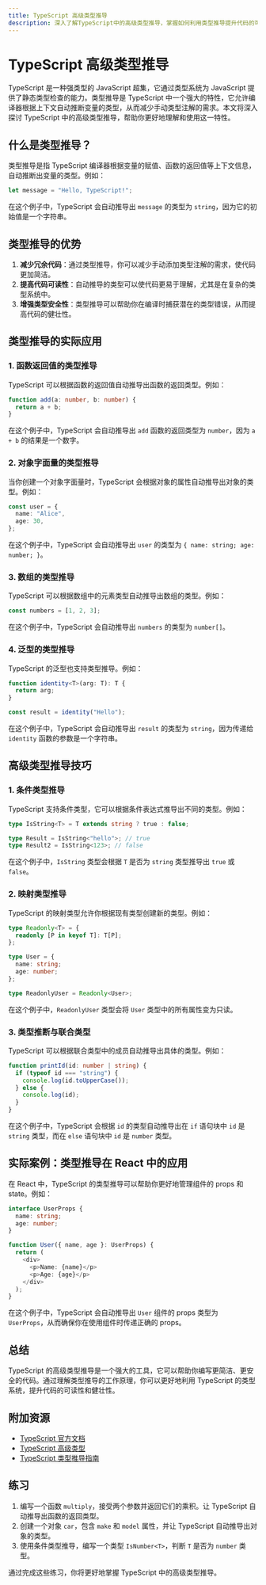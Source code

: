```yaml
---
title: TypeScript 高级类型推导
description: 深入了解TypeScript中的高级类型推导，掌握如何利用类型推导提升代码的可读性和安全性。
---
```


# TypeScript 高级类型推导

TypeScript 是一种强类型的 JavaScript 超集，它通过类型系统为 JavaScript 提供了静态类型检查的能力。类型推导是 TypeScript 中一个强大的特性，它允许编译器根据上下文自动推断变量的类型，从而减少手动类型注解的需求。本文将深入探讨 TypeScript 中的高级类型推导，帮助你更好地理解和使用这一特性。

## 什么是类型推导？

类型推导是指 TypeScript 编译器根据变量的赋值、函数的返回值等上下文信息，自动推断出变量的类型。例如：

```typescript
let message = "Hello, TypeScript!";
```

在这个例子中，TypeScript 会自动推导出 `message` 的类型为 `string`，因为它的初始值是一个字符串。

## 类型推导的优势

1. **减少冗余代码**：通过类型推导，你可以减少手动添加类型注解的需求，使代码更加简洁。
2. **提高代码可读性**：自动推导的类型可以使代码更易于理解，尤其是在复杂的类型系统中。
3. **增强类型安全性**：类型推导可以帮助你在编译时捕获潜在的类型错误，从而提高代码的健壮性。

## 类型推导的实际应用

### 1. 函数返回值的类型推导

TypeScript 可以根据函数的返回值自动推导出函数的返回类型。例如：

```typescript
function add(a: number, b: number) {
  return a + b;
}
```

在这个例子中，TypeScript 会自动推导出 `add` 函数的返回类型为 `number`，因为 `a + b` 的结果是一个数字。

### 2. 对象字面量的类型推导

当你创建一个对象字面量时，TypeScript 会根据对象的属性自动推导出对象的类型。例如：

```typescript
const user = {
  name: "Alice",
  age: 30,
};
```

在这个例子中，TypeScript 会自动推导出 `user` 的类型为 `{ name: string; age: number; }`。

### 3. 数组的类型推导

TypeScript 可以根据数组中的元素类型自动推导出数组的类型。例如：

```typescript
const numbers = [1, 2, 3];
```

在这个例子中，TypeScript 会自动推导出 `numbers` 的类型为 `number[]`。

### 4. 泛型的类型推导

TypeScript 的泛型也支持类型推导。例如：

```typescript
function identity<T>(arg: T): T {
  return arg;
}

const result = identity("Hello");
```

在这个例子中，TypeScript 会自动推导出 `result` 的类型为 `string`，因为传递给 `identity` 函数的参数是一个字符串。

## 高级类型推导技巧

### 1. 条件类型推导

TypeScript 支持条件类型，它可以根据条件表达式推导出不同的类型。例如：

```typescript
type IsString<T> = T extends string ? true : false;

type Result = IsString<"hello">; // true
type Result2 = IsString<123>; // false
```

在这个例子中，`IsString` 类型会根据 `T` 是否为 `string` 类型推导出 `true` 或 `false`。

### 2. 映射类型推导

TypeScript 的映射类型允许你根据现有类型创建新的类型。例如：

```typescript
type Readonly<T> = {
  readonly [P in keyof T]: T[P];
};

type User = {
  name: string;
  age: number;
};

type ReadonlyUser = Readonly<User>;
```

在这个例子中，`ReadonlyUser` 类型会将 `User` 类型中的所有属性变为只读。

### 3. 类型推断与联合类型

TypeScript 可以根据联合类型中的成员自动推导出具体的类型。例如：

```typescript
function printId(id: number | string) {
  if (typeof id === "string") {
    console.log(id.toUpperCase());
  } else {
    console.log(id);
  }
}
```

在这个例子中，TypeScript 会根据 `id` 的类型自动推导出在 `if` 语句块中 `id` 是 `string` 类型，而在 `else` 语句块中 `id` 是 `number` 类型。

## 实际案例：类型推导在 React 中的应用

在 React 中，TypeScript 的类型推导可以帮助你更好地管理组件的 props 和 state。例如：

```typescript
interface UserProps {
  name: string;
  age: number;
}

function User({ name, age }: UserProps) {
  return (
    <div>
      <p>Name: {name}</p>
      <p>Age: {age}</p>
    </div>
  );
}
```

在这个例子中，TypeScript 会自动推导出 `User` 组件的 props 类型为 `UserProps`，从而确保你在使用组件时传递正确的 props。

## 总结

TypeScript 的高级类型推导是一个强大的工具，它可以帮助你编写更简洁、更安全的代码。通过理解类型推导的工作原理，你可以更好地利用 TypeScript 的类型系统，提升代码的可读性和健壮性。

## 附加资源

- [TypeScript 官方文档](https://www.typescriptlang.org/docs/)
- [TypeScript 高级类型](https://www.typescriptlang.org/docs/handbook/advanced-types.html)
- [TypeScript 类型推导指南](https://www.typescriptlang.org/docs/handbook/type-inference.html)

## 练习

1. 编写一个函数 `multiply`，接受两个参数并返回它们的乘积。让 TypeScript 自动推导出函数的返回类型。
2. 创建一个对象 `car`，包含 `make` 和 `model` 属性，并让 TypeScript 自动推导出对象的类型。
3. 使用条件类型推导，编写一个类型 `IsNumber<T>`，判断 `T` 是否为 `number` 类型。

通过完成这些练习，你将更好地掌握 TypeScript 中的高级类型推导。